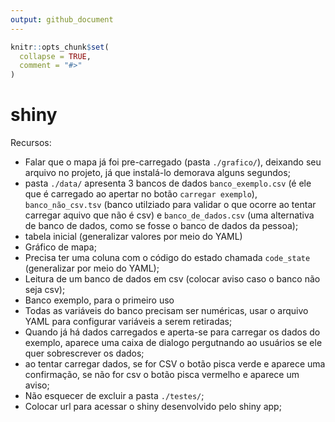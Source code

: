 ```yaml
---
output: github_document
---
```


```r
knitr::opts_chunk$set(
  collapse = TRUE,
  comment = "#>"
)
```

# shiny

Recursos:

- Falar que o mapa já foi pre-carregado (pasta `./grafico/`), deixando seu arquivo no projeto, já que instalá-lo demorava alguns segundos;
- pasta `./data/` apresenta 3 bancos de dados `banco_exemplo.csv` (é ele que é carregado ao apertar no botão `carregar exemplo`), `banco_não_csv.tsv` (banco utilziado para validar o que ocorre ao tentar carregar aquivo que não é csv) e `banco_de_dados.csv` (uma alternativa de banco de dados, como se fosse o banco de dados da pessoa);
- tabela inicial (generalizar valores por meio do YAML)
- Gráfico de mapa;
- Precisa ter uma coluna com o código do estado chamada `code_state` (generalizar por meio do YAML);
- Leitura de um banco de dados em csv (colocar aviso caso o banco não seja csv);
- Banco exemplo, para o primeiro uso
- Todas as variáveis do banco precisam ser numéricas, usar o arquivo YAML para configurar variáveis a serem retiradas;
- Quando já há dados carregados e aperta-se para carregar os dados do exemplo, aparece uma caixa de dialogo pergutnando ao usuários se ele quer sobrescrever os dados;
- ao tentar carregar dados, se for CSV o botão pisca verde e aparece uma confirmação, se não for csv o botão pisca vermelho e aparece um aviso;
- Não esquecer de excluir a pasta `./testes/`;
- Colocar url para acessar o shiny desenvolvido pelo shiny app;
